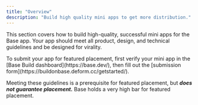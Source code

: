 ```yaml
---
title: "Overview"
description: "Build high quality mini apps to get more distribution."
---
```


This section covers how to build high-quality, successful mini apps for the Base app. Your app should meet all product, design, and technical guidelines and be designed for virality. 

<CardGroup>
<Card title="Product Guidelines" icon="lightbulb" href="/mini-apps/get-distribution/product-guidelines" />
<Card title="Design Guidelines" icon="brush" href="/mini-apps/get-distribution/design-guidelines" />
<Card title="Technical Guidelines" icon="wrench" href="/mini-apps/get-distribution/technical-guidelines" />
</CardGroup>


<Note>
  To submit your app for featured placement, first verify your mini app in the [Base Build dashboard](https://base.dev/), then fill out the [submission form](https://buildonbase.deform.cc/getstarted/).

  Meeting these guidelines is a prerequisite for featured placement, but ***does not guarantee placement.*** Base holds a very high bar for featured placement.
</Note>


